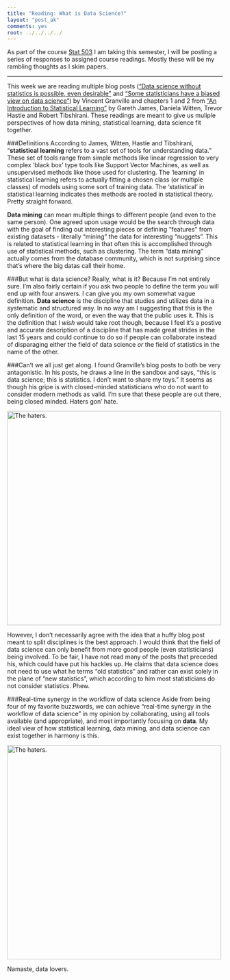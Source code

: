 ```yaml
---
title: "Reading: What is Data Science?"
layout: "post_ak"
comments: yes
root: ../../../../
---
```



As part of the course [Stat 503](http://streaming.stat.iastate.edu/~dicook/EDA.and.datamining/) I am taking this semester, I will be posting a series of responses to assigned course readings. Mostly these will be my rambling thoughts as I skim papers.

****

This week we are reading multiple blog posts (["Data science without statistics is possible, even desirable"](http://www.datasciencecentral.com/profiles/blogs/data-science-without-statistics-is-possible-even-desirable) and ["Some statisticians have a biased view on data science"](http://www.datasciencecentral.com/profiles/blogs/statisticians-have-a-biased-view-on-data-science)) by Vincent Granville and chapters 1 and 2 from ["An Introduction to Statistical Learning"](http://www-bcf.usc.edu/~gareth/ISL/) by Gareth James, Daniela Witten, Trevor Hastie and Robert Tibshirani. These readings are meant to give us muliple perspectives of how data mining, statistical learning, data science fit together.

###Definitions
According to James, Witten, Hastie and Tibshirani, "**statistical learning** refers to a vast set of tools for understanding data." These set of tools range from simple methods like linear regression to very complex 'black box' type tools like Support Vector Machines, as well as unsupervised methods like those used for clustering. The 'learning' in statistical learning refers to actually fitting a chosen class (or multiple classes) of models using some sort of training data. The 'statistical' in statistical learning indicates thes methods are rooted in statistical theory. Pretty straight forward.

**Data mining** can mean multiple things to different people (and even to the same person). One agreed upon usage would be the search through data with the goal of finding out interesting pieces or defining "features" from existing datasets - literally "mining" the data for interesting "nuggets". This is related to statistical learning in that often this is accomplished through use of statistical methods, such as clustering. The term "data mining" actually comes from the database community, which is not surprising since that's where the big datas call their home.

###But what is data science?
Really, what is it? Because I'm not entirely sure. I'm also fairly certain if you ask two people to define the term you will end up with four answers. I can give you my own somewhat vague definition. **Data science** is the discipline that studies and utilizes data in a systematic and structured way. In no way am I suggesting that this is the only definition of the word, or even the way that the public uses it. This is the definition that I *wish* would take root though, because I feel it's a postive and accurate description of a discipline that has made great strides in the last 15 years and could continue to do so if people can collaborate instead of disparaging either the field of data science *or* the field of statistics in the name of the other.

###Can't we all just get along.
I found Granville's blog posts to both be very antagonistic. In his posts, he draws a line in the sandbox and says, "this is data science; this is statistics. I don't want to share my toys." It seems as though his gripe is with closed-minded statisticians who do not want to consider modern methods as valid. I'm sure that these people are out there, being closed minded. Haters gon' hate. 

<img src="{{ page.root }}images/blog/2015-01-13-DataScience/Haters-gonna-hate.gif" alt="The haters." style="width: 500px;"/>

However, I don't necessarily agree with the idea that a huffy blog post meant to split disciplines is the best approach. I would think that the field of data science can only benefit from more good people (even statisticians) being involved. To be fair, I have not read many of the posts that preceded his, which could have put his hackles up. He claims that data science does not need to use what he terms "old statistics" and rather can exist solely in the plane of "new statistics", which according to him most statisticians do not consider statistics. Phew. 

###Real-time synergy in the workflow of data science
Aside from being four of my favorite buzzwords, we can achieve "real-time synergy in the workflow of data science" in my opinion by collaborating, using all tools available (and appropriate), and most importantly focusing on **data**. My ideal view of how statistical learning, data mining, and data science can exist together in harmony is this.

<img src="{{ page.root }}images/blog/2015-01-13-DataScience/happy_sunshines.png" alt="The haters." style="width: 500px;"/>

Namaste, data lovers.
